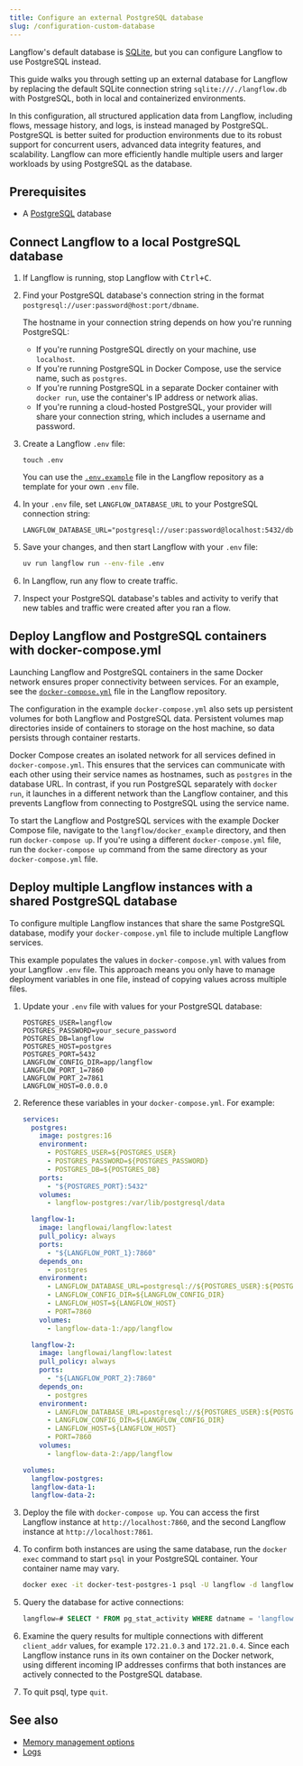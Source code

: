 ```yaml
---
title: Configure an external PostgreSQL database
slug: /configuration-custom-database
---
```


Langflow's default database is [SQLite](https://www.sqlite.org/docs.html), but you can configure Langflow to use PostgreSQL instead.

This guide walks you through setting up an external database for Langflow by replacing the default SQLite connection string `sqlite:///./langflow.db` with PostgreSQL, both in local and containerized environments.

In this configuration, all structured application data from Langflow, including flows, message history, and logs, is instead managed by PostgreSQL.
PostgreSQL is better suited for production environments due to its robust support for concurrent users, advanced data integrity features, and scalability.
Langflow can more efficiently handle multiple users and larger workloads by using PostgreSQL as the database.

## Prerequisites

- A [PostgreSQL](https://www.pgadmin.org/download/) database

## Connect Langflow to a local PostgreSQL database

1. If Langflow is running, stop Langflow with <kbd>Ctrl+C</kbd>.

2. Find your PostgreSQL database's connection string in the format `postgresql://user:password@host:port/dbname`.

    The hostname in your connection string depends on how you're running PostgreSQL:

    - If you're running PostgreSQL directly on your machine, use `localhost`.
    - If you're running PostgreSQL in Docker Compose, use the service name, such as `postgres`.
    - If you're running PostgreSQL in a separate Docker container with `docker run`, use the container's IP address or network alias.
    - If you're running a cloud-hosted PostgreSQL, your provider will share your connection string, which includes a username and password.

3. Create a Langflow `.env` file:

    ```
    touch .env
    ```

    You can use the [`.env.example`](https://github.com/langflow-ai/langflow/blob/main/.env.example) file in the Langflow repository as a template for your own `.env` file.

4. In your `.env` file, set `LANGFLOW_DATABASE_URL` to your PostgreSQL connection string:

    ```text
    LANGFLOW_DATABASE_URL="postgresql://user:password@localhost:5432/dbname"
    ```

5. Save your changes, and then start Langflow with your `.env` file:

    ```bash
    uv run langflow run --env-file .env
    ```

6. In Langflow, run any flow to create traffic.

7. Inspect your PostgreSQL database's tables and activity to verify that new tables and traffic were created after you ran a flow.

## Deploy Langflow and PostgreSQL containers with docker-compose.yml

Launching Langflow and PostgreSQL containers in the same Docker network ensures proper connectivity between services.
For an example, see the [`docker-compose.yml`](https://github.com/langflow-ai/langflow/blob/main/docker_example/docker-compose.yml) file in the Langflow repository.

The configuration in the example `docker-compose.yml` also sets up persistent volumes for both Langflow and PostgreSQL data.
Persistent volumes map directories inside of containers to storage on the host machine, so data persists through container restarts.

Docker Compose creates an isolated network for all services defined in `docker-compose.yml`. This ensures that the services can communicate with each other using their service names as hostnames, such as `postgres` in the database URL.
In contrast, if you run PostgreSQL separately with `docker run`, it launches in a different network than the Langflow container, and this prevents Langflow from connecting to PostgreSQL using the service name.

To start the Langflow and PostgreSQL services with the example Docker Compose file, navigate to the `langflow/docker_example` directory, and then run `docker-compose up`.
If you're using a different `docker-compose.yml` file, run the `docker-compose up` command from the same directory as your `docker-compose.yml` file.

## Deploy multiple Langflow instances with a shared PostgreSQL database

To configure multiple Langflow instances that share the same PostgreSQL database, modify your `docker-compose.yml` file to include multiple Langflow services.

This example populates the values in `docker-compose.yml` with values from your Langflow `.env` file.
This approach means you only have to manage deployment variables in one file, instead of copying values across multiple files.

1. Update your `.env` file with values for your PostgreSQL database:

    ```text
    POSTGRES_USER=langflow
    POSTGRES_PASSWORD=your_secure_password
    POSTGRES_DB=langflow
    POSTGRES_HOST=postgres
    POSTGRES_PORT=5432
    LANGFLOW_CONFIG_DIR=app/langflow
    LANGFLOW_PORT_1=7860
    LANGFLOW_PORT_2=7861
    LANGFLOW_HOST=0.0.0.0
    ```
2. Reference these variables in your `docker-compose.yml`.
For example:

    ```yaml
    services:
      postgres:
        image: postgres:16
        environment:
          - POSTGRES_USER=${POSTGRES_USER}
          - POSTGRES_PASSWORD=${POSTGRES_PASSWORD}
          - POSTGRES_DB=${POSTGRES_DB}
        ports:
          - "${POSTGRES_PORT}:5432"
        volumes:
          - langflow-postgres:/var/lib/postgresql/data

      langflow-1:
        image: langflowai/langflow:latest
        pull_policy: always
        ports:
          - "${LANGFLOW_PORT_1}:7860"
        depends_on:
          - postgres
        environment:
          - LANGFLOW_DATABASE_URL=postgresql://${POSTGRES_USER}:${POSTGRES_PASSWORD}@${POSTGRES_HOST}:${POSTGRES_PORT}/${POSTGRES_DB}
          - LANGFLOW_CONFIG_DIR=${LANGFLOW_CONFIG_DIR}
          - LANGFLOW_HOST=${LANGFLOW_HOST}
          - PORT=7860
        volumes:
          - langflow-data-1:/app/langflow

      langflow-2:
        image: langflowai/langflow:latest
        pull_policy: always
        ports:
          - "${LANGFLOW_PORT_2}:7860"
        depends_on:
          - postgres
        environment:
          - LANGFLOW_DATABASE_URL=postgresql://${POSTGRES_USER}:${POSTGRES_PASSWORD}@${POSTGRES_HOST}:${POSTGRES_PORT}/${POSTGRES_DB}
          - LANGFLOW_CONFIG_DIR=${LANGFLOW_CONFIG_DIR}
          - LANGFLOW_HOST=${LANGFLOW_HOST}
          - PORT=7860
        volumes:
          - langflow-data-2:/app/langflow

    volumes:
      langflow-postgres:
      langflow-data-1:
      langflow-data-2:
    ```

3. Deploy the file with `docker-compose up`.
You can access the first Langflow instance at `http://localhost:7860`, and the second Langflow instance at `http://localhost:7861`.

4. To confirm both instances are using the same database, run the `docker exec` command to start `psql` in your PostgreSQL container.
Your container name may vary.

    ```bash
    docker exec -it docker-test-postgres-1 psql -U langflow -d langflow
    ```

5. Query the database for active connections:

    ```sql
    langflow=# SELECT * FROM pg_stat_activity WHERE datname = 'langflow';
    ```

6. Examine the query results for multiple connections with different `client_addr` values, for example `172.21.0.3` and `172.21.0.4`.
Since each Langflow instance runs in its own container on the Docker network, using different incoming IP addresses confirms that both instances are actively connected to the PostgreSQL database.

7. To quit psql, type `quit`.

## See also

* [Memory management options](/memory)
* [Logs](/logging)